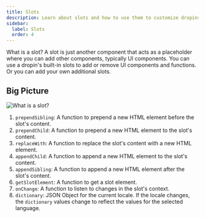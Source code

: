 ```yaml
---
title: Slots
description: Learn about slots and how to use them to customize dropins.
sidebar:
  label: Slots
  order: 4
---
```



What is a slot? A slot is just another component that acts as a placeholder where you can add other components, typically UI components. You can use a dropin's built-in slots to add or remove UI components and functions. Or you can add your own additional slots.

## Big Picture

<Diagram caption="What is a slot?">![What is a slot?](@images/slots/what-is-a-slot.svg)</Diagram>

<Callouts>

1. `prependSibling`: A function to prepend a new HTML element before the slot's content.
1. `prependChild`: A function to prepend a new HTML element to the slot's content.
1. `replaceWith`: A function to replace the slot's content with a new HTML element.
1. `appendChild`: A function to append a new HTML element to the slot's content.
1. `appendSibling`: A function to append a new HTML element after the slot's content.
1. `getSlotElement`: A function to get a slot element.
1. `onChange`: A function to listen to changes in the slot's context.
1. `dictionary`: JSON Object for the current locale. If the locale changes, the `dictionary` values change to reflect the values for the selected language.

</Callouts>
